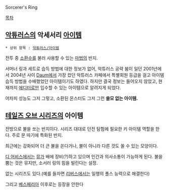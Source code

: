 Sorcerer's Ring

[[목차]]
== [[악튜러스]]의 악세서리 [[아이템]] ==
 * 상위 항목 : [[악튜러스/아이템]]

전투 중 [[소환수]]를 불러 사용할 수 있는 [[마법]]의 반지.

서머너 링과 세트로 습득 방법에 대한 정보가 없어, 악튜러스 공략 붐이 일던 2001년에서 2004년 사이 [[Daum]]에서 가장 컸던 악튜러스 카페에서 특별회원 등급을 걸고 아이템 습득 방법을 수배했었던 아이템이기도 하였다. 하지만 결국 정보는 들어오지 않았고, 현재까지 [[에디터]]로만 입수할 수 있는 아이템으로 알려지게 되었다.

어차피 성능도 그저 그렇고, 소환된 몬스터도 그저 그런 '''쓸모 없는 아이템.'''
== [[테일즈 오브 시리즈]]의 아이템 ==
전방으로 불을 쏘는 반지이다. 시리즈 대대로 던전 탐험에 필요한 키 아이템 역할을 한다. 주로 문 따기에 특화된 반지.

최근에는 강화되어 더 큰 불을 쏜다거나, 불이 아니라 다른 것도 쏠 수 있는 모양이다.

[[테일즈 오브 디 어비스|디 어비스]]에서는 [[뮤]]가 배에 장비(?)하고 있으며 인간과 의사소통이 가능하게 된다. 불을 뿜는 것은 뮤지만, 소서러 링의 힘을 빌린다는 설정.

없는 시리즈도 있다.(예를 들자면 [[테일즈 오브 리버스|리버스]]에서는 일행의 폴스 능력으로 해결한다)

그리고 [[테일즈 오브 베스페리아|베스페리아]] 이후로는 등장을 안한다
